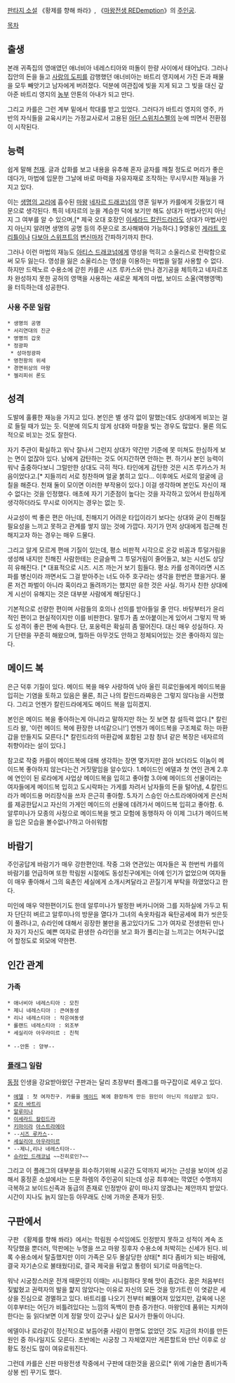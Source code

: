 [[판타지 소설]] 《황제를 향해 쏴라》, 《[[마왕전생 REDemption]]》의 [[주인공]].

[[목차]]
== 출생 ==
본래 귀족집의 영애였던 애너비아 네레스티아와 떠돌이 한량 사이에서 태어났다. 그러나 집안의 돈을 들고 [[사랑의 도피]]를 감행했던 애너비아는 바트리 영지에서 가진 돈과 패물을 모두 빼앗기고 남자에게 버려졌다. 덕분에 여관집에 빚을 지게 되고 그 빚을 대신 갚아준 바트리 영지의 [[농부]] 안톤의 아내가 되고 만다. 

그리고 카를은 그런 계부 밑에서 학대를 받고 있었다. 그러다가 바트리 영지의 영주, 카반의 자식들을 교육시키는 가정교사로서 고용된 [[아단 스위치스펠]]의 눈에 띄면서 전환점이 시작된다.

== 능력 ==
쉽게 말해 [[천재]]. 글과 삽화를 보고 내용을 유추해 혼자 글자를 깨칠 정도로 머리가 좋은데다가, 마법에 입문한 그날에 바로 마력을 자유자재로 조작하는 무시무시한 재능을 가지고 있다.

이는 [[생명의 고리]]에 흡수된 [[마왕]] [[네자르 드래코넘]]의 영혼 일부가 카를에게 깃들었기 때문으로 생각된다. 특히 네자르의 눈을 계승한 덕에 보기만 해도 상대가 마법사인지 아닌지 그 여부를 알 수 있으며,[* 제국 오대 호장인 [[이세라드 칼린드라]]라도 상대가 마법사인지 아닌지 알려면 생명의 공명 등의 주문으로 조사해봐야 가능하다.] 9영웅인 [[게라트 호리틀]]이나 [[다보아 스위프트]]의 [[변신]]마저 간파하기까지 한다.

그러나 이런 마법의 재능도 [[아티스 드래코넘]]에게 영성을 먹히고 소울리스로 전락함으로써 모두 잃는다. 영성을 잃은 소울리스는 영성을 이용하는 마법을 일절 사용할 수 없다. 하지만 드렉노르 수용소에 갇힌 카를은 시즈 루카스와 만나 경기공을 체득하고 네자르조차 완성하지 못한 공허의 영맥을 사용하는 새로운 체계의 마법, 보이드 소울(역행영맥)을 터득하는데 성공한다.
=== 사용 주문 일람 ===
 * 생명의 공명
 * 서리연대의 진군
 * 영명의 갑옷
 * 정광파
  * 성마정광파
 * 영천왕의 위세
 * 경면위상의 마왕
 * 젤리피쉬 론도

== 성격 ==
도발에 훌륭한 재능을 가지고 있다. 본인은 별 생각 없이 말했는데도 상대에게 비꼬는 걸로 들릴 때가 있는 듯. 덕분에 의도치 않게 상대와 마찰을 빚는 경우도 많았다. 물론 의도적으로 비꼬는 것도 잘한다.

자기 주관이 확실하고 워낙 잘나서 그런지 상대가 약간만 기준에 못 미쳐도 한심하게 보는 면이 없잖아 있다. 남에게 감탄하는 것도 어지간하면 안하는 편. 하기사 본인 능력이 워낙 출중하다보니 그럴만한 상대도 극히 적다. 타인에게 감탄한 것은 시즈 루카스가 처음이었다고.[* 지들끼리 서로 칭찬하며 얼굴 붉히고 있다... 이후에도 서로의 얼굴에 금칠을 해준다. 천재 둘이 모이면 이러한 부작용이 있다.] 이걸 생각하며 본인도 자신이 재수 없다는 것을 인정했다. 애초에 자기 기준점이 높다는 것을 자각하고 있어서 한심하게 생각하더라도 무시로 이어지는 경우는 없는 듯.

사교성이 썩 좋은 편은 아닌데, 친해지기 어려운 타입이라기 보다는 상대와 굳이 친해질 필요성을 느끼고 못하고 관계를 쌓지 않는 것에 가깝다. 자기가 먼저 상대에게 접근해 친해지고자 하는 경우는 매우 드물다.

그리고 알게 모르게 편애 기질이 있는데, 평소 비판적 시각으로 온갖 비꼼과 투덜거림을 생성해 내지만 친해진 사람한테는 은글슬쩍 그 투덜거림이 줄어들고, 보는 시선도 상당히 유해진다. [* 대표적으로 시즈. 시즈 까는거 보기 힘들다. 평소 카를 성격이라면 시즈파를 병신이라 까면서도 그걸 받아주는 너도 아주 호구라는 생각을 한번은 했을거다. 물론 저건 파벌이 아니라 혹이라고 돌려까기는 했지만 유한 것은 사실. 하기사 친한 상대에게 시선이 유해지는 것은 대부분 사람에게 해당된다.]

기본적으로 선량한 편이며 사람들의 호의나 선의를 받아들일 줄 안다. 바탕부터가 윤리적인 편이고 현실적이지만 이를 비판한다. 말투가 좀 쏘아붙이는게 있어서 그렇지 딱 봐도 성격이 좋은 편에 속한다. 단, 포옹력은 확실히 좀 떨어진다. 대신 매우 성실하다. 자기 단련을 꾸준히 해왔으며, 뭘하든 아무것도 안하고 정체되어있는 것은 좋아하지 않는다.

== 메이드 복 ==
은근 덕후 기질이 있다. 메이드 복을 매우 사랑하여 낚아 올린 히로인들에게 메이드복을 입히는 기염을 토하고 있음은 물론, 최근 나의 칼린드라쨔응은 그렇지 않다능을 시전했다. 그리고 언젠가 칼린드라에게도 메이드 복을 입히겠지.

본인은 메이드 복을 좋아하는게 아니라고 말하지만 하는 짓 보면 참 설득력 없다.[* 칼린드라 왈, '이런 메이드 복에 환장한 녀석같으니!'] 언젠가 메이드복을 구조체로 하는 마환갑을 만들지도 모른다.[* 칼린드라의 마환갑에 포함된 고참 창녀 같은 복장은 네자르의 취향이라는 설이 있다.]

참고로 작중 카를이 메이드복에 대해 생각하는 장면 몇가지만 꼽아 보더라도 이놈이 메이드복 좋아하지 않는다는건 거짓말임을 알수있다.
1.메이드인 에델과 첫 연인 관계
2.후에 연인이 된 로라에게 사업상 메이드복을 입히고 좋아함
3.아예 메이드의 선물이라는 여자들에게 메이드복 입히고 도시락파는 가게를 차려서 남자들의 돈을 털어냄,
4.칼린드라가 메이드용 머리장식을 쓰자 은근히 좋아함.
5.자기 스승인 아스트라에아에게 은신처를 제공한답시고 자신의 가게인 메이드의 선물에 데려가서 메이드복 입히고 좋아함.
6.알루미나가 모종의 사정으로 메이드복을 벗고 모험에 동행하자 아 이제 그녀가 메이드복을 입은 모습을 볼수없나?하고 아쉬워함

== 바람기 ==
주인공답게 바람기가 매우 강한편인데. 작중 그와 연관있는 여자들은 꼭 한번씩 카를의 바람기를 언급하며 또한 학림원 시절에도 동성친구에게는 아예 인기가 없었으며 여자들이 매우 좋아해서 그의 육촌인 세실에게 소개시켜달라고 끈질기게 부탁을 하였었다고 한다.

미인에 매우 약한편이기도 한데 알루미나가 발정한 버카니어와 그를 지하실에 가두고 튀자 단단히 벼르고 알루미나의 방문을 열다가 그녀의 속옷차림과 육탄공세에 화가 씻은듯이 풀려나고, 슈라인에 대해서 굉장한 불만을 품고있다가도 그가 여자로 전생한뒤 만나자 자기 자신도 예쁜 여자로 환생한 슈라인을 보고 화가 풀리는걸 느끼고는 어처구니없어 할정도로 외모에 약한편.

== 인간 관계 ==
=== 가족 ===
 * 애너비아 네레스티아 : 모친
 * 제니 네레스티아 : 큰여동생
 * 리나 네레스티아 : 작은여동생
 * 롤랜드 네레스티아 : 외조부
 * 세실리아 아우라미르 : 친척

 * --안톤 : 양부--
=== [[플래그]] 일람 ===
[[동정]] 인생을 강요받아왔던 구판과는 달리 초장부터 플래그를 마구잡이로 세우고 있다.
 * [[에델]] : 첫 여자친구. 카를을 [[메이드]] 복에 환장하게 만든 원인이 아닌지 의심받고 있다.
 * [[로라 바트리]]
 * [[알루미나]]
 * [[이세라드 칼린드라]]
 * [[키마이라]] [[아스트라에아]]
 * --[[시즈 루카스]]--
 * [[세실리아 아우라미르]]
 * --제니,리나 네레스티아--
 * [[슈라인 드래코넘]] ~~진히로인?~~
그리고 이 플래그의 대부분을 회수하기위해 시공간 도약까지 써가는 근성을 보이며 성공해서 홍정훈 소설에서는 드문 하렘의 주인공이 되는데 성공 최후에는 깍였던 수명까지 극복하고 보이드신족과 동급의 존재로 인정받아 같이 떠나지 않겠냐는 제안까지 받았다.시간이 지나도 늙지 않는등 아무래도 신에 가까운 존재가 된듯.

== 구판에서 ==
구판 《황제를 향해 쏴라》에서는 학림원 수석임에도 인정받지 못하고 성적이 계속 조작당했을 뿐더러, 막판에는 누명을 쓰고 마왕 징후자 수용소에 처박히는 신세가 된다. 비록 수용소에서 탈출했지만 이미 가족은 모두 몰살당한 상태[* 죄다 좀비가 되는 바람에, 결국 자기손으로 불태웠다]로, 결국 제국을 뒤엎고 통령이 되기로 마음먹는다.

워낙 시궁창스러운 전개 때문인지 이때는 시니컬하다 못해 맛이 좀갔다. 꿈은 처음부터 짖밟혔고 권력자의 발을 햝지 않았다는 이유로 자신의 모든 것을 망가트린 이 엿같은 세상을 진심으로 경멸하고 있다. 바트리를 나오기 전부터 삐뚤어져 있었지만, 감옥에 나온 이후부터는 어딘가 비틀려있다는 느낌의 독백이 한층 증가한다. 마왕인데 품위는 지켜야한다는 둥 읽다보면 이게 정말 맛이 갔구나 싶은 묘사가 한둘이 아니다.

에델이나 로라같이 정신적으로 보듬어줄 사람이 한명도 없었던 것도 지금의 차이를 만든 원인 중 하나일지도 모른다. 초반에는 시궁창 그 자체였지만 게른할트와 만난 이후로 상황도 정신도 많이 여유로워진다.

그런데 카를은 신판 마왕전생 작중에서 구판에 대한것을 꿈으로[* 위에 기술한 좀비가족 상봉 씬] 꾸기도 했다.
